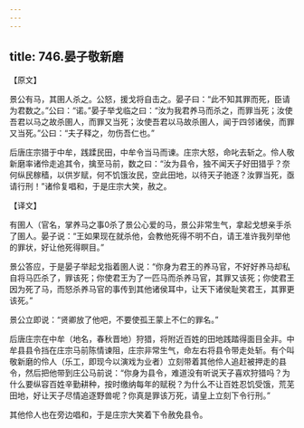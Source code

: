 ```yaml
---
---
---
```

title: 746.晏子敬新磨
---



【原文】

景公有马，其圉人杀之。公怒，援戈将自击之。晏子曰：“此不知其罪而死，臣请为君数之。”公曰：“诺。”晏子举戈临之曰：“汝为我君养马而杀之，而罪当死；汝使吾君以马之故杀圉人，而罪又当死；汝使吾君以马故杀圉人，闻于四邻诸侯，而罪又当死。”公曰：“夫子释之，勿伤吾仁也。”

后唐庄宗猎于中牟，践蹂民田，中牟令当马而谏。庄宗大怒，命叱去斩之。伶人敬新磨率诸伶走追其令，擒至马前，数之曰：“汝为县令，独不闻天子好田猎乎？奈何纵民稼穑，以供岁赋，何不饥饿汝民，空此田地，以待天子驰逐？汝罪当死，亟请行刑！”诸伶复唱和，于是庄宗大笑，赦之。

【译文】

有圉人（官名，掌养马之事0杀了景公心爱的马，景公非常生气，拿起戈想亲手杀了圉人。晏子说：“王如果现在就杀他，会教他死得不明不白，请王准许我列举他的罪状，好让他死得瞑目。”

景公答应，于是晏子举起戈指着圉人说：“你身为君王的养马官，不好好养马却私自将马匹杀了，罪该死；你使君王为了一匹马而杀养马官，其罪又该死；你使君王因为死了马，而怒杀养马官的事传到其他诸侯耳中，让天下诸侯耻笑君王，其罪更该死。”

景公立即说：“贤卿放了他吧，不要使孤王蒙上不仁的罪名。”

后唐庄宗在中牟（地名，春秋晋地）狩猎，将附近百姓的田地践踏得面目全非。中牟县县令挡在庄宗马前陈情谏阻，庄宗非常生气，命左右将县令带走处斩。有个叫敬新磨的伶人（乐工，即现今以演戏为业者）立刻带着其他伶人追赶被押走的县令，然后把他带到庄公马前说：“你身为县令，难道没有听说天子喜欢狩猎吗？为什么要纵容百姓辛勤耕种，按时缴纳每年的赋税？为什么不让百姓忍饥受饿，荒芜田地，好让天子尽情追逐野兽呢？你真是罪该万死，请皇上立刻下令行刑。”

其他伶人也在旁边唱和，于是庄宗大笑着下令赦免县令。
